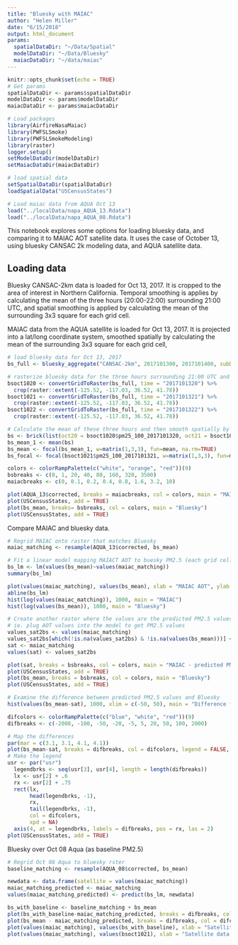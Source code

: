 ```yaml
---
title: "Bluesky with MAIAC"
author: "Helen Miller"
date: "6/15/2018"
output: html_document
params:
  spatialDataDir: "~/Data/Spatial"
  modelDataDir: "~/Data/Bluesky"
  maiacDataDir: "~/data/maiac"
---
```

```r
knitr::opts_chunk$set(echo = TRUE)
# Get params
spatialDataDir <- params$spatialDataDir
modelDataDir <- params$modelDataDir
maiacDataDir <- params$maiacDataDir

# Load packages
library(AirfireNasaMaiac)
library(PWFSLSmoke)
library(PWFSLSmokeModeling)
library(raster)
logger.setup()
setModelDataDir(modelDataDir)
setMaiacDataDir(maiacDataDir)

# load spatial data
setSpatialDataDir(spatialDataDir)
loadSpatialData("USCensusStates")

# Load maiac data from AQUA Oct 13
load("../localData/napa_AQUA_13.Rdata")
load("../localData/napa_AQUA_08.Rdata")
```

This notebook explores some options for loading bluesky data, and comparing it to MAIAC AOT satellite data. It uses the case of October 13, using bluesky CANSAC 2k modeling data, and AQUA satellite data. 

## Loading data

Bluesky CANSAC-2km data is loaded for Oct 13, 2017. It is cropped to the area of interest in Northern California. Temporal smoothing is applies by calculating the mean of the three hours (20:00-22:00) surrounding 21:00 UTC, and spatial smoothing is applied by calculating the mean of the surrounding 3x3 square for each grid cell.

MAIAC data from the AQUA satellite is loaded for Oct 13, 2017. It is projected into a lat/long coordinate system, smoothed spatially by calculating the mean of the surrounding 3x3 square for each grid cell, 

```r
# load bluesky data for Oct 13, 2017
bs_full <- bluesky_aggregate("CANSAC-2km", 2017101300, 2017101400, subDir = "forecast")

# rasterize bluesky data for the three hours surrounding 21:00 UTC and crop to area of interest
bsoct1020 <- convertGridToRaster(bs_full, time = "2017101320") %>% 
  crop(raster::extent(-125.52, -117.03, 36.52, 41.78))
bsoct1021 <- convertGridToRaster(bs_full, time = "2017101321") %>%
  crop(raster::extent(-125.52, -117.03, 36.52, 41.78))
bsoct1022 <- convertGridToRaster(bs_full, time = "2017101322") %>%
  crop(raster::extent(-125.52, -117.03, 36.52, 41.78))

# Calculate the mean of these three hours and then smooth spatially by using the mean of the surrounding 3x3 square for each grid cell
bs <- brick(list(oct20 = bsoct1020$pm25_100_2017101320, oct21 = bsoct1021$pm25_100_2017101321, oct22 = bsoct1022$pm25_100_2017101322))
bs_mean_1 <- mean(bs) 
bs_mean <- focal(bs_mean_1, w=matrix(1,3,3), fun=mean, na.rm=TRUE)
bs_focal <- focal(bsoct1021$pm25_100_2017101321, w=matrix(1,3,3), fun=mean, na.rm=TRUE)

```

```r
colors <- colorRampPalette(c("white", "orange", "red"))(9)
bsbreaks <- c(0, 1, 20, 40, 80, 160, 320, 3500)
maiacbreaks <- c(0, 0.1, 0.2, 0.4, 0.8, 1.6, 3.2, 10)

plot(AQUA_13$corrected, breaks = maiacbreaks, col = colors, main = "MAIAC")
plot(USCensusStates, add = TRUE)
plot(bs_mean, breaks= bsbreaks, col = colors, main = "Bluesky")
plot(USCensusStates, add = TRUE)
```



Compare MAIAC and bluesky data. 

```r
# Regrid MAIAC onto raster that matches Bluesky
maiac_matching <- resample(AQUA_13$corrected, bs_mean)

# Fit a linear model mapping MAIACT AOT to buesky PM2.5 (each grid cell is one datum)
bs_lm <- lm(values(bs_mean)~values(maiac_matching))
summary(bs_lm)

plot(values(maiac_matching), values(bs_mean), xlab = "MAIAC AOT", ylab = "Bluesky (PM2.5)")
abline(bs_lm)
hist(log(values(maiac_matching)), 1000, main = "MAIAC")
hist(log(values(bs_mean)), 1000, main = "Bluesky")

# Create another raster where the values are the predicted PM2.5 values based on AOT 
# ie. plug AOT values into the model to get PM2.5 values
values_sat2bs <- values(maiac_matching)
values_sat2bs[which(!is.na(values_sat2bs) & !is.na(values(bs_mean)))] <- bs_lm$fitted.values
sat <- maiac_matching
values(sat) <- values_sat2bs

plot(sat, breaks = bsbreaks, col = colors, main = "MAIAC - predicted PM2.5 values")
plot(USCensusStates, add = TRUE)
plot(bs_mean, breaks = bsbreaks, col = colors, main = "Bluesky")
plot(USCensusStates, add = TRUE)

# Examine the difference between predicted PM2.5 values and Bluesky 
hist(values(bs_mean-sat), 1000, xlim = c(-50, 50), main = "Difference from MAIAC (predicted) to Bluesky")

difcolors <- colorRampPalette(c("blue", "white", "red"))(9)
difbreaks <- c(-2000, -100, -50, -20, -5, 5, 20, 50, 100, 2000)

# Map the differences
par(mar = c(3.1, 3.1, 4.1, 4.1))
plot(bs_mean-sat, breaks = difbreaks, col = difcolors, legend = FALSE, main = "Difference from MAIAC (predicted PM2.5) to Bluesky")
# Make the legend
usr <- par("usr")
  legendbrks <- seq(usr[3], usr[4], length = length(difbreaks))
  lx <- usr[2] + .6
  rx <- usr[2] + .75
  rect(lx,
       head(legendbrks, -1),
       rx,
       tail(legendbrks, -1),
       col = difcolors,
       xpd = NA)
  axis(4, at = legendbrks, labels = difbreaks, pos = rx, las = 2)
plot(USCensusStates, add = TRUE)
```


Bluesky over Oct 08 Aqua (as baseline PM2.5)

```r
# Regrid Oct 08 Aqua to bluesky rster
baseline_matching <- resample(AQUA_08$corrected, bs_mean)

newdata <- data.frame(satellite = values(maiac_matching))
maiac_matching_predicted <- maiac_matching
values(maiac_matching_predicted) <- predict(bs_lm, newdata)

bs_with_baseline <- baseline_matching + bs_mean
plot(bs_with_baseline-maiac_matching_predicted, breaks = difbreaks, col = difcolors, legend = FALSE)
plot(bs_mean - maiac_matching_predicted, breaks = difbreaks, col = difcolors, legend = FALSE)
plot(values(maiac_matching), values(bs_with_baseline), xlab = "Satellite data (AOD)", ylab = "Bluesky (PM2.5)", main = "BS: 3-hour mean")
plot(values(maiac_matching), values(bsoct1021), xlab = "Satellite data (AOD)", ylab = "Bluesky (PM2.5)", main = "BS: 21:00 UTC")
```